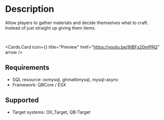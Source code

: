 
# Description

Allow players to gather materials and decide themselves what to craft. Instead of just straight up giving them items.

<br />

<Cards.Card
  icon={<VideoIcon />}
  title="Preview"
  href="https://youtu.be/9tBFs20mPRQ"
  arrow
/>

## Requirements

- SQL resource: oxmysql, ghmattimysql, mysql-async
- Framework: QBCore / ESX

## Supported

- Target systems: OX_Target, QB-Target
